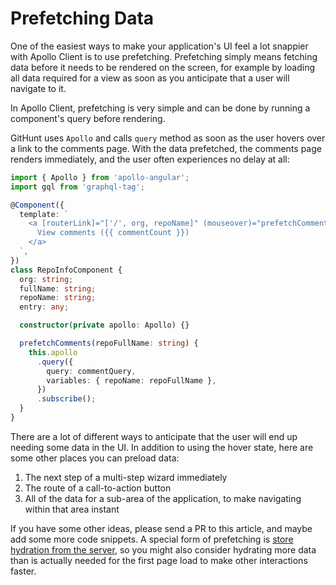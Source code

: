 # Prefetching Data

One of the easiest ways to make your application's UI feel a lot snappier with Apollo Client is to use prefetching. Prefetching simply means fetching data before it needs to be rendered on the screen, for example by loading all data required for a view as soon as you anticipate that a user will navigate to it.

In Apollo Client, prefetching is very simple and can be done by running a component's query before rendering.

GitHunt uses `Apollo` and calls `query` method as soon as the user hovers over a link to the comments page.
With the data prefetched, the comments page renders immediately, and the user often experiences no delay at all:

```ts
import { Apollo } from 'apollo-angular';
import gql from 'graphql-tag';

@Component({
  template: `
    <a [routerLink]="['/', org, repoName]" (mouseover)="prefetchComments(fullName)">
      View comments ({{ commentCount }})
    </a>
  `,
})
class RepoInfoComponent {
  org: string;
  fullName: string;
  repoName: string;
  entry: any;

  constructor(private apollo: Apollo) {}

  prefetchComments(repoFullName: string) {
    this.apollo
      .query({
        query: commentQuery,
        variables: { repoName: repoFullName },
      })
      .subscribe();
  }
}
```

There are a lot of different ways to anticipate that the user will end up needing some data in the UI. In addition to using the hover state, here are some other places you can preload data:

1. The next step of a multi-step wizard immediately
1. The route of a call-to-action button
1. All of the data for a sub-area of the application, to make navigating within that area instant

If you have some other ideas, please send a PR to this article, and maybe add some more code snippets. A special form of prefetching is [store hydration from the server](./server-side-rendering#store-rehydration), so you might also consider hydrating more data than is actually needed for the first page load to make other interactions faster.
